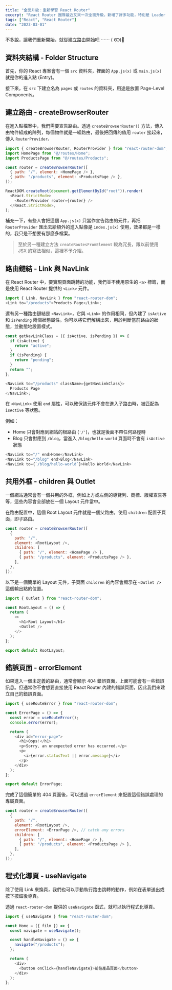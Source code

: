 ```yaml
---
title: "全面升級：重新學習 React Router"
excerpt: "React Router 團隊最近又來一次全面升級，新增了許多功能，特別是 Loader 功能讓人驚豔。他們的文件也寫得相當好，基本上跟著一遍 Tutorial 就能掌握 React Router V6 的大致功能。"
tags: ["React", "React Router"]
date: "2023-03-01"
---
```


不多說，讓我們重新開始，就從建立路由開始吧 ⋯⋯ ( Ꙭ)🥕

## 資料夾結構 - Folder Structure

首先，你的 React 專案會有一個 `src` 資料夾，裡面的 `App.js(x)` 或 `main.js(x)` 就是你的進入點 (Entry)。

接下來，在 `src` 下建立名為 `pages` 或 `routes` 的資料夾，用途是放置 Page-Level Components。

## 建立路由 - createBrowserRouter

在進入點檔案中，我們需要宣告路由。透過 `createBrowserRouter()` 方法，傳入由物件組成的陣列，每個物件就是一組路由，最後把回傳的值用 `router` 接起來，傳入 `RouterProvider。`

```javascript
import { createBrowserRouter, RouterProvider } from "react-router-dom";
import HomePage from "@/routes/Home";
import ProductsPage from "@/routes/Products";

const router = createBrowserRouter([
  { path: "/", element: <HomePage /> },
  { path: "/products", element: <ProductsPage /> },
]);

ReactDOM.createRoot(document.getElementById("root")).render(
  <React.StrictMode>
    <RouterProvider router={router} />
  </React.StrictMode>,
);
```

補充一下，有些人會把這個 `App.js(x)` 只當作宣告路由的元件，再把 `RouterProvider` 匯出去給額外的進入點像是 `index.js(x)` 使用，效果都是一樣的，我只是不想要有那麼多檔案。

> 至於另一種建立方法 `createRoutesFromElement` 較為冗長，跟以前使用 JSX 的寫法相似，這裡不予介紹。

## 路由鏈結 - Link 與 NavLink

在 React Router 中，要實現頁面跳轉的功能，我們並不使用原生的 `<a>` 標籤，而是使用 React Router 提供的 `<Link>` 元件。

```javascript
import { Link, NavLink } from "react-router-dom";
<Link to="/products">Products Page</Link>;
```

還有另一種路由鏈結是 `<NavLink>`，它與 `<Link>` 的作用相同，但內建了 `isActive` 和 `isPending` 兩個狀態屬性。你可以將它們解構出來，用於判斷當前路由的狀態，並動態地設置樣式。

```javascript
const getNavLinkClass = ({ isActive, isPending }) => {
  if (isActive) {
    return "active";
  }
  if (isPending) {
    return "pending";
  }
  return "";
};

<NavLink to="/products" className={getNavLinkClass}>
  Products Page
</NavLink>;
```

在 `<NavLink>` 使用 `end` 屬性，可以確保該元件不會在進入子路由時，被匹配為 `isActive` 等狀態。

例如：

- Home 只會對應到網站的根路由 (`'/'`)，也就是後面不帶任何路徑時
- Blog 只會對應到 `/blog`，當進入 `/blog/hello-world` 頁面時不會有 `isActive` 狀態

```javascript
<NavLink to="/" end>Home</NavLink>
<NavLink to="/blog" end>Blog</NavLink>
<NavLink to={`/blog/hello-world`}>Hello World</NavLink>
```

## 共用外框 - children 與 Outlet

一個網站通常會有一個共用的外框，例如上方或左側的導覽列、商標、版權宣告等等，這些內容會全部放在一個 Layout 元件當中。

在路由配置中，這個 Root Layout 元件就是一個父路由，使用 `children` 配置子頁面，即子路由。

```javascript
const router = createBrowserRouter([
  {
    path: "/",
    element: <RootLayout />,
    children: [
      { path: "/", element: <HomePage /> },
      { path: "/products", element: <ProductsPage /> },
    ],
  },
]);
```

以下是一個簡單的 Layout 元件，子頁面 `children` 的內容會顯示在 `<Outlet />` 這個輸出點的位置。

```javascript
import { Outlet } from "react-router-dom";

const RootLayout = () => {
  return (
    <>
      <h1>Root Layout</h1>
      <Outlet />
    </>
  );
};

export default RootLayout;
```

## 錯誤頁面 - errorElement

如果進入一個未定義的路由，通常會顯示 404 錯誤頁面，上面可能會有一些錯誤訊息。但通常你不會想要直接使用 React Router 內建的錯誤頁面，因此我們來建立自己的錯誤頁面。

```javascript
import { useRouteError } from "react-router-dom";

const ErrorPage = () => {
  const error = useRouteError();
  console.error(error);

  return (
    <div id="error-page">
      <h1>Oops!</h1>
      <p>Sorry, an unexpected error has occurred.</p>
      <p>
        <i>{error.statusText || error.message}</i>
      </p>
    </div>
  );
};

export default ErrorPage;
```

完成了這個簡單的 404 頁面後，可以透過 `errorElement` 來配置這個錯誤處理的專屬頁面。

```javascript
const router = createBrowserRouter([
  {
    path: "/",
    element: <RootLayout />,
    errorElement: <ErrorPage />, // catch any errors
    children: [
      { path: "/", element: <HomePage /> },
      { path: "/products", element: <ProductsPage /> },
    ],
  },
]);
```

## 程式化導頁 - useNavigate

除了使用 Link 來換頁，我們也可以手動執行路由跳轉的動作，例如在表單送出或按下按鈕後導頁。

透過 `react-router-dom` 提供的 `useNavigate` 函式，就可以執行程式化導頁。

```javascript
import { useNavigate } from "react-router-dom";

const Home = ({ film }) => {
  const navigate = useNavigate();

  const handleNavigate = () => {
    navigate("/products");
  };

  return (
    <div>
      <button onClick={handleNavigate}>前往產品頁面</button>
    </div>
  );
};
```
